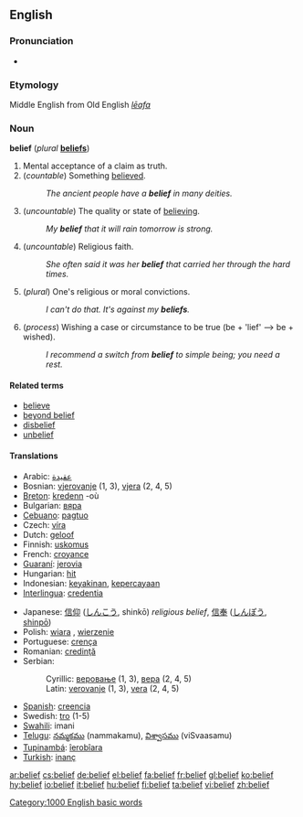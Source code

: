 ==English==

===Pronunciation===
{{IPA|bɪˈliːf}}
*{{audio|en-us-belief.ogg|Audio (US)}}
===Etymology===
Middle English from Old English ''[[lēafa]]''
===Noun===
'''belief'''  (''plural'' '''[[beliefs]]''')
# Mental acceptance of a claim as truth.
# (''countable'') Something [[believe]]d.
#: ''The ancient people have a '''belief''' in many deities.''
# (''uncountable'') The quality or state of [[believe|believing]].
#: ''My '''belief''' that it will rain tomorrow is strong.''
# (''uncountable'') Religious faith.
#: ''She often said it was her '''belief''' that carried her through the hard times.''
# (''plural'') One's religious or moral convictions.
#: ''I can't do that.  It's against my '''beliefs'''.''
# (''process'') Wishing a case or circumstance to be true (be + 'lief' --> be + wished).
#: ''I recommend a switch from '''belief''' to simple being; you need a rest.''

====Related terms====
*[[believe]]
*[[beyond belief]]
*[[disbelief]]
*[[unbelief]]

====Translations====
{{top}}
*Arabic: [[عقيدة]]
*Bosnian: [[vjerovanje]] {{n}} (1, 3), [[vjera]] {{f}} (2, 4, 5)
*[[Breton]]: [[kredenn]] {{f}} -où
*Bulgarian: [[вяра]] {{f}}
*[[Cebuano]]: [[pagtuo]]
*Czech: [[víra]] {{f}}
*Dutch: [[geloof]] {{n}}
*Finnish: [[uskomus]]
*French: [[croyance]] {{f}}
*[[Guaraní]]: [[jerovia]]
*Hungarian: [[hit]]
*Indonesian: [[yakin|keyakinan]], [[percaya|kepercayaan]]
*[[Interlingua]]: [[credentia]]
{{mid}}
*Japanese: [[信仰]] ([[しんこう]], shinkō) ''religious belief'', [[信奉]] ([[しんぽう]], [[shinpō]])
*Polish: [[wiara]] {{f}}, [[wierzenie]] {{n}}
*Portuguese: [[crença]] {{f}}
*Romanian: [[credinţă]] {{f}}
*Serbian:
*:Cyrillic: [[веровање]] {{n}} (1, 3), [[вера]] {{f}} (2, 4, 5)
*:Latin: [[verovanje]] {{n}} (1, 3), [[vera]] {{f}} (2, 4, 5)
*[[Spanish]]: [[:es:Creencia|creencia]]
*Swedish: [[tro]] {{c}} (1-5)
*[[Swahili]]: imani
*[[Telugu]]: [[నమ్మకము]] (nammakamu), [[విశ్వాసము]] (viSvaasamu)
*[[Tupinambá]]: [[îerobîara]]
*[[Turkish]]: [[inanç]]
{{bottom}}

[[Category:1000 English basic words]]

[[ar:belief]]
[[cs:belief]]
[[de:belief]]
[[el:belief]]
[[fa:belief]]
[[fr:belief]]
[[gl:belief]]
[[ko:belief]]
[[hy:belief]]
[[io:belief]]
[[it:belief]]
[[hu:belief]]
[[fi:belief]]
[[ta:belief]]
[[vi:belief]]
[[zh:belief]]